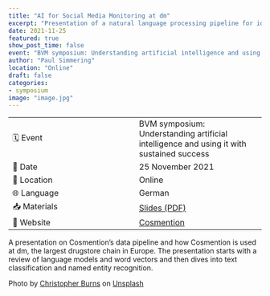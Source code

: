 ```yaml
---
title: "AI for Social Media Monitoring at dm"
excerpt: "Presentation of a natural language processing pipeline for identifying cosmetics trends online"
date: 2021-11-25
featured: true
show_post_time: false
event: "BVM symposium: Understanding artificial intelligence and using it with sustained success"
author: "Paul Simmering"
location: "Online"
draft: false
categories:
- symposium
image: "image.jpg"
---
```


| | |
| --- | --- |
| 🗓️ Event | BVM symposium: Understanding artificial intelligence and using it with sustained success |
| 📅 Date | 25 November 2021 |
| 📍 Location | Online |
| 🌐 Language | German |
| 📥 Materials | [Slides (PDF)](KI_fuer_Social_Media_Monitoring_bei_dm.pdf) |
| 🔗 Website | [Cosmention](https://web.archive.org/web/20240610063007/https://www.cosmention.com/) |

A presentation on Cosmention's data pipeline and how Cosmention is used at dm, the largest drugstore chain in Europe. The presentation starts with a review of language models and word vectors and then dives into text classification and named entity recognition.

Photo by <a href="https://unsplash.com/@christopher__burns?utm_source=unsplash&utm_medium=referral&utm_content=creditCopyText">Christopher Burns</a> on <a href="https://unsplash.com/s/photos/artificial-intelligence?utm_source=unsplash&utm_medium=referral&utm_content=creditCopyText">Unsplash</a>
